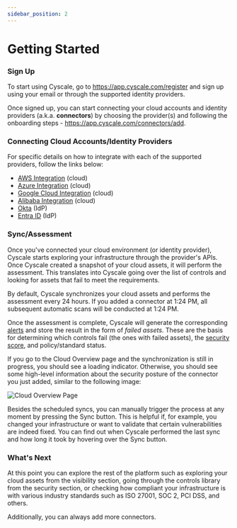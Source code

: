 ```yaml
---
sidebar_position: 2
---
```


# Getting Started

### Sign Up

To start using Cyscale, go to https://app.cyscale.com/register and sign up using your email or through the supported identity providers.

Once signed up, you can start connecting your cloud accounts and identity providers (a.k.a. **connectors**) by choosing the provider(s) and following the onboarding steps - https://app.cyscale.com/connectors/add.

### Connecting Cloud Accounts/Identity Providers

For specific details on how to integrate with each of the supported providers, follow the links below:

- [AWS Integration](./connectors/aws.mdx) (cloud)
- [Azure Integration](./connectors/azure.mdx) (cloud)
- [Google Cloud Integration](./connectors/gcp.mdx) (cloud)
- [Alibaba Integration](./connectors/alibaba.mdx) (cloud)
- [Okta](./connectors/okta.mdx) (IdP)
- [Entra ID](./connectors/entra.mdx) (IdP)

### Sync/Assessment

Once you've connected your cloud environment (or identity provider), Cyscale starts exploring your infrastructure through the provider's APIs. Once Cyscale created a snapshot of your cloud assets, it will perform the assessment. This translates into Cyscale going over the list of controls and looking for assets that fail to meet the requirements.

By default, Cyscale synchronizes your cloud assets and performs the assessment every 24 hours. If you added a connector at 1:24 PM, all subsequent automatic scans will be conducted at 1:24 PM.

Once the assessment is complete, Cyscale will generate the corresponding [alerts](./security/alerts.md) and store the result in the form of _failed assets_. These are the basis for determining which controls fail (the ones with failed assets), the [security score](./security/security-score.mdx), and policy/standard status.

If you go to the Cloud Overview page and the synchronization is still in progress, you should see a loading indicator. Otherwise, you should see some high-level information about the security posture of the connector you just added, similar to the following image:

![Cloud Overview Page](/img/cloud-overview.png)

Besides the scheduled syncs, you can manually trigger the process at any moment by pressing the Sync button. This is helpful if, for example, you changed your infrastructure or want to validate that certain vulnerabilities are indeed fixed. You can find out when Cyscale performed the last sync and how long it took by hovering over the Sync button.

### What's Next

At this point you can explore the rest of the platform such as exploring your cloud assets from the visibility section, going through the controls library from the security section, or checking how compliant your infrastructure is with various industry standards such as ISO 27001, SOC 2, PCI DSS, and others.

Additionally, you can always add more connectors.
